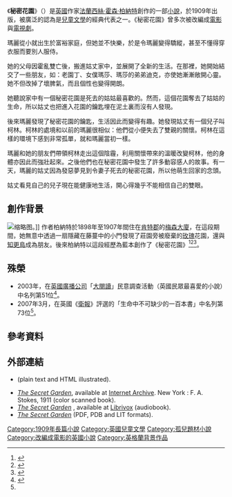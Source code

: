 {{Otheruses|other=其他稱為“秘密花園”的作品|秘密花園}}
{{noteTA
|1=zh-cn:弗朗西丝·霍奇森·伯内特;zh-hk:法蘭西絲·霍森·柏納特;zh-tw:法蘭西絲·霍森·柏納特; 
|2=zh-hans:伯内特;zh-hant:柏納特; 
|3=zh-hans:弗朗西丝;zh-hant:法蘭西絲; 
}}
{{infobox Book | <!-- See [[Wikipedia:WikiProject_Novels|Wikipedia:WikiProject Novels]] or [[Wikipedia:WikiProject_Books|Wikipedia:WikiProject Books]] -->
| name          = 秘密花園<br />The Secret Garden
| title_orig    = 
| translator    = 
| image         = [[File:The_Secret_Garden_book_cover_-_Project_Gutenberg_eText_17396.jpg|200px]]<!-- First edition cover preferred -->
| image_caption = 1911年的版本。
| author        = [[法蘭西絲·霍森·柏納特|法蘭西絲·霍森·柏納特]]
| illustrator   = Troy Howell
| cover_artist  = 
| country       = [[英國|英國]]
| language      = [[英語|英語]]
| series        = 
| genre         = [[兒童文學|兒童文學]]
| publisher     = Children'c Classics
| release_date  = 1909年
| english_release_date =
| media_type    = 印刷 （[[精裝|精裝]] & [[平裝|平裝]]）
| pages         = 272
| isbn          = 978-1-4063-1803-6  <!-- Released before ISBN system implemented -->
| preceded_by   = <!-- Preceding novel in series -->
| followed_by   = <!-- Following novel in series -->
}}
《'''秘密花園'''》（{{lang-en|'''''The Secret Garden'''''}}）是[[英國|英國]]作家[[法蘭西絲·霍森·柏納特|法蘭西絲·霍森·柏納特]]創作的一部[[小說|小說]]，於1909年出版，被廣泛的認為是[[兒童文學|兒童文學]]的經典代表之一。《秘密花園》曾多次被改編成[[電影|電影]]與[[電視劇|電視劇]]。

瑪麗從小就出生於富裕家庭，但她並不快樂，於是令瑪麗變得驕縱，甚至不懂得穿衣服而要別人服侍。

她的父母因霍亂雙亡後，搬進姑丈家中，並展開了全新的生活。在那裡，她開始結交了一些朋友，如：老園丁、女僕瑪莎、瑪莎的弟弟迪克，亦使她漸漸敞開心靈。她不但改掉了壞脾氣，而且個性也變得開朗。

她聽說家中有一個秘密花園是死去的姑姑最喜歡的。然而，這個花園奪去了姑姑的生命，所以姑丈也把進入花園的鑰匙埋在泥土裏而沒有人發現。

後來瑪麗發現了秘密花園的鑰匙，生活因此而變得有趣。她發現姑丈有一個兒子叫柯林。柯林的處境和以前的瑪麗很相似：他們從小便失去了雙親的關懷。柯林在這樣的環境下感到非常孤單，就和瑪麗當初一樣。

瑪麗和她的朋友們帶領柯林走出這個陰霾，利用關懷帶來的溫暖改變柯林，他的身體亦因此而強壯起來。之後他們也在秘密花園中發生了許多動容感人的故事。有一天，瑪麗的姑丈因為發惡夢見到令妻子死去的秘密花園，所以他萌生回家的念頭。

姑丈看見自己的兒子現在能健康地生活，開心得幾乎不能相信自己的雙眼。

==創作背景==
[[File:Great_Maytham_Hall_Garden_-_geograph.org.uk_-_228928.jpg|缩略图]]。]]
作者柏納特於1898年至1907年間住在[[肯特郡|肯特郡]]的[[梅森大廈|梅森大廈]]，在這段期間，她無意中透過一扇隱藏在藤蔓中的小門發現了莊園旁被廢棄的[[玫瑰|玫瑰]]花園，還與[[知更鳥|知更鳥]]成為朋友。後來柏納特以這段經歷為藍本創作了《秘密花園》<ref name=":0">{{Cite thesis|degree= 碩士|title= 從《秘密花園》、《湯姆的午夜花園》、《夏天的故事》論少年小說中的花園|url= http://paperupload.nttu.edu.tw/CA4BD71DBC8AB41/7c80f527c960ca76.pdf|author= 陳若耶|year= 2008年6月|publisher= |accessdate= 2019-04-25|docket= |archive-url= https://web.archive.org/web/20190425042446/http://paperupload.nttu.edu.tw/CA4BD71DBC8AB41/7c80f527c960ca76.pdf|archive-date= 2019-04-25|dead-url= yes}}</ref><ref name="幻想地名">{{Cite book|title=幻想地名事典|last=山北篤 監修|publisher=奇幻基地|year=2011年7月|isbn=978-986-6275-36-4|location=臺北}}</ref><ref name="幸佳慧">{{Cite book|title=掉進兔子洞：幸佳慧帶路，跟著經典童書游英國|last=幸佳慧|publisher=天下|year=2012年8月|isbn=978-986-241-578-8|location=臺北}}</ref>。

==殊榮==
* 2003年，在[[英國廣播公司|英國廣播公司]]「[[大閱讀|大閱讀]]」民意調查活動（英國民眾最喜愛的小說）中名列第51位<ref>{{Cite web|title=The Big Read - Top 100 Books|url=https://www.bbc.co.uk/arts/bigread/top100_2.shtml|accessdate=2019-04-25|publisher=BBC|language=en|archive-date=2019-07-09|archive-url=https://web.archive.org/web/20190709133808/http://www.bbc.co.uk/arts/bigread/top100_2.shtml|dead-url=no}}</ref>。
* 2007年3月，在英國《[[衛報|衛報]]》評選的「生命中不可缺少的一百本書」中名列第73位<ref name=":0" />。

==參考資料==
<references />

== 外部連結 ==
{{文學}}
* {{gutenberg|no=17396|name=The Secret Garden}} (plain text and HTML illustrated).
* [http://www.archive.org/details/secretgarden00burn ''The Secret Garden''], available at [[Internet_Archive|Internet Archive]]. New York : F. A. Stokes, 1911 (color scanned book).
* [http://librivox.org/the-secret-garden-by-frances-hodgson-burnett/ ''The Secret Garden''] {{Wayback|url=http://librivox.org/the-secret-garden-by-frances-hodgson-burnett/ |date=20080214034111 }}, available at [[Librivox|Librivox]] (audiobook).
* [https://web.archive.org/web/20080226225326/http://site.girlebooks.com/xs.php?page=ebooks_detail ''The Secret Garden''] (PDF, PDB and LIT formats).

{{The Secret Garden}}
{{Authority control}}
{{DEFAULTSORT:Secret Garden, The}}
[[Category:1909年長篇小說|Category:1909年長篇小說]]
[[Category:英國兒童文學|Category:英國兒童文學]]
[[Category:孤兒題材小說|Category:孤兒題材小說]]
[[Category:改編成電影的英國小說|Category:改編成電影的英國小說]]
[[Category:英格蘭背景作品|Category:英格蘭背景作品]]